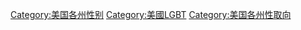 [[Category:美国各州性别|Category:美国各州性别]]
[[Category:美國LGBT|Category:美國LGBT]]
[[Category:美国各州性取向|Category:美国各州性取向]]